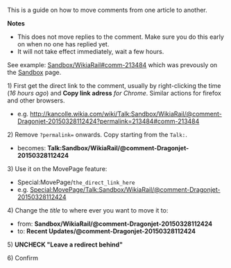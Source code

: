 This is a guide on how to move comments from one article to another.

'''Notes'''
* This does not move replies to the comment. Make sure you do this early on when no one has replied yet.
* It will not take effect immediately, wait a few hours.


See example: [[Sandbox/WikiaRail#comm-213484]] which was prevously on the [[Sandbox]] page.


1) First get the direct link to the comment, usually by right-clicking the time (''16 hours ago'') and '''Copy link adress''' ''for Chrome''. Similar actions for firefox and other browsers.
* e.g. http://kancolle.wikia.com/wiki/Talk:Sandbox/WikiaRail/@comment-Dragonjet-20150328112424?permalink=213484#comm-213484


2) Remove <code style="color:#00f">?permalink=</code> onwards. Copy starting from the <code style="color:#00f">Talk:</code>.
* becomes: '''Talk:Sandbox/WikiaRail/@comment-Dragonjet-20150328112424'''


3) Use it on the MovePage feature:
* Special:MovePage/<code style="color:#00f">the_direct_link_here</code>
* e.g. [[Special:MovePage/Talk:Sandbox/WikiaRail/@comment-Dragonjet-20150328112424]]


4) Change the ''title'' to where ever you want to move it to:
* from: '''Sandbox/WikiaRail/@comment-Dragonjet-20150328112424'''
* to: '''Recent Updates/@comment-Dragonjet-20150328112424'''


5) '''UNCHECK "Leave a redirect behind"'''

6) Confirm<ac_metadata title="[How-To] Moving Article Comments" related_topics="General Discussion|Recent Updates"> </ac_metadata>